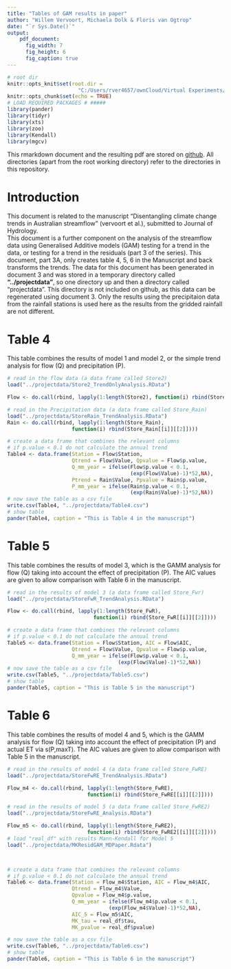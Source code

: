 ```yaml
---
title: "Tables of GAM results in paper"
author: "Willem Vervoort, Michaela Dolk & Floris van Ogtrop"
date: "`r Sys.Date()`"
output: 
    pdf_document:
      fig_width: 7
      fig_height: 6
      fig_caption: true
---
```

```r
# root dir
knitr::opts_knit$set(root.dir = 
                       "C:/Users/rver4657/ownCloud/Virtual Experiments/VirtExp")
knitr::opts_chunk$set(echo = TRUE)
# LOAD REQUIRED PACKAGES # #####
library(pander)
library(tidyr)
library(xts)
library(zoo)
library(Kendall)
library(mgcv)
```

This rmarkdown document and the resulting pdf are stored on  [github](https://github.com/WillemVervoort/VirtExp). All directories (apart from the root working directory) refer to the directories in this repository. 

# Introduction
This document is related to the manuscript "Disentangling climate change trends in Australian streamflow" (vervoort et al.), submitted to Journal of Hydrology.  
This document is a further component on the analysis of the streamflow data using Generalised Additive models (GAM) testing for a trend in the data, or testing for a trend in the residuals (part 3 of the series). This document, part 3A, only creates table 4, 5, 6 in the Manuscript and back transforms the trends.
The data for this document has been generated in document 3 and was stored in a temporary directory called **"../projectdata"**, so one directory up and then a directory called "projectdata". This directory is not included on github, as this data can be regenerated using document 3.
Only the results using the precipitaion data from the rainfall stations is used here as the results from the gridded rainfall are not different.  

# Table 4   
This table combines the results of model 1 and model 2, or the simple trend analysis for flow (Q) and precipitation (P).  

```r
# read in the flow data (a data frame called Store2)
load("../projectdata/Store2_TrendOnlyAnalysis.RData")

Flow <- do.call(rbind, lapply(1:length(Store2), function(i) rbind(Store2[[i]][[2]])))

# read in the Precipitation data (a data frame called Store_Rain)
load("../projectdata/StoreRain_TrendAnalysis.RData")
Rain <- do.call(rbind, lapply(1:length(Store_Rain), 
                     function(i) rbind(Store_Rain[[i]][[2]])))

# create a data frame that combines the relevant columns
# if p.value < 0.1 do not calculate the annual trend
Table4 <- data.frame(Station = Flow$Station, 
                     Qtrend = Flow$Value, Qpvalue = Flow$p.value,
                     Q_mm_year = ifelse(Flow$p.value < 0.1,
                                        (exp(Flow$Value)-1)*52,NA),
                     Ptrend = Rain$Value, Ppvalue = Rain$p.value,
                     P_mm_year = ifelse(Rain$p.value < 0.1,
                                        (exp(Rain$Value)-1)*52,NA))
# now save the table as a csv file
write.csv(Table4, "../projectdata/Table4.csv")
# show table
pander(Table4, caption = "This is Table 4 in the manuscript")
```

# Table 5   
This table combines the results of model 3, which is the GAMM analysis for flow (Q) taking into account the effect of precipitation (P). The AIC values are given to allow comparison with Table 6 in the manuscript.  

```r
# read in the results of model 3 (a data frame called Store_Fwr)
load("../projectdata/StoreFwR_TrendAnalysis.RData")

Flow <- do.call(rbind, lapply(1:length(Store_FwR), 
                            function(i) rbind(Store_FwR[[i]][[2]])))

# create a data frame that combines the relevant columns
# if p.value < 0.1 do not calculate the annual trend
Table5 <- data.frame(Station = Flow$Station, AIC = Flow$AIC,
                     Qtrend = Flow$Value, Qpvalue = Flow$p.value,
                     Q_mm_year = ifelse(Flow$p.value < 0.1,
                                    (exp(Flow$Value)-1)*52,NA))
# now save the table as a csv file
write.csv(Table5, "../projectdata/Table5.csv")
# show table
pander(Table5, caption = "This is Table 5 in the manuscript")
```

# Table 6   
This table combines the results of model 4 and 5, which is the GAMM analysis for flow (Q) taking into account the effect of precipitation (P) and actual ET via s(P,maxT). The AIC values are given to allow comparison with Table 5 in the manuscript.  

```r
# read in the results of model 4 (a data frame called Store_FwRE)
load("../projectdata/StoreFwRE_TrendAnalysis.RData")

Flow_m4 <- do.call(rbind, lapply(1:length(Store_FwRE), 
                          function(i) rbind(Store_FwRE[[i]][[2]])))

# read in the results of model 5 (a data frame called Store_FwRE2)
load("../projectdata/StoreFwRE_Analysis.RData")

Flow_m5 <- do.call(rbind, lapply(1:length(Store_FwRE2),
                          function(i) rbind(Store_FwRE2[[i]][[2]])))
# load "real_df" with results Mann-Kendall for Model 5
load("../projectdata/MKResidGAM_MDPaper.Rdata")



# create a data frame that combines the relevant columns
# if p.value < 0.1 do not calculate the annual trend
Table6 <- data.frame(Station = Flow_m4$Station, AIC = Flow_m4$AIC,
                     Qtrend = Flow_m4$Value, 
                     Qpvalue = Flow_m4$p.value,
                     Q_mm_year = ifelse(Flow_m4$p.value < 0.1,
                                 (exp(Flow_m4$Value)-1)*52,NA),
                     AIC_5 = Flow_m5$AIC,
                     MK_tau = real_df$tau,
                     MK_pvalue = real_df$pvalue)

# now save the table as a csv file
write.csv(Table6, "../projectdata/Table6.csv")
# show table
pander(Table6, caption = "This is Table 6 in the manuscript")
```
